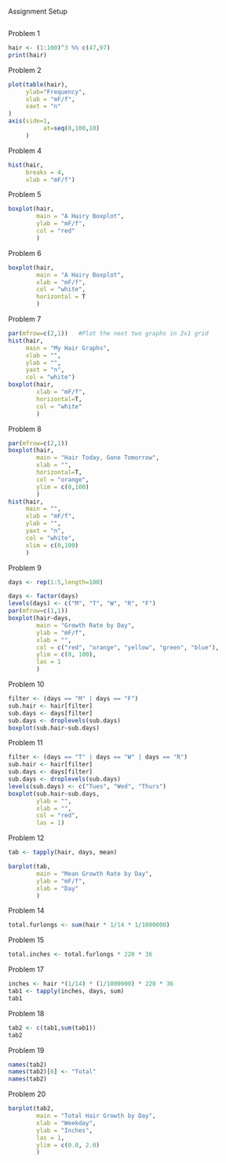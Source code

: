 Assignment Setup
```r

```

Problem 1
```r
hair <- (1:100)^3 %% c(47,97)
print(hair)

```
Problem 2
```r
plot(table(hair),
     ylab="Frequency",
     xlab = "mF/f",
     xaxt = "n"
)
axis(side=1,            
          at=seq(0,100,10)
     )
```
Problem 4
```r
hist(hair,
     breaks = 4,
     xlab = "mF/f")
```
Problem 5
```r
boxplot(hair,
        main = "A Hairy Boxplot",
        ylab = "mF/f",
        col = "red"
        )
```
Problem 6
```r
boxplot(hair,
        main = "A Hairy Boxplot",
        xlab = "mF/f",
        col = "white",
        horizontal = T
        )
```
Problem 7
```r
par(mfrow=c(2,1))   #Plot the next two graphs in 2x1 grid
hist(hair,
     main = "My Hair Graphs",
     xlab = "",
     ylab = "",
     yaxt = "n",
     col = "white")
boxplot(hair,
        xlab = "mF/f",
        horizontal=T,
        col = "white"
        )

```
Problem 8
```r
par(mfrow=c(2,1))
boxplot(hair,
        main = "Hair Today, Gone Tomorrow",
        xlab = "",
        horizontal=T,
        col = "orange",
        ylim = c(0,100)
        )
hist(hair,
     main = "",
     xlab = "mF/f",
     ylab = "",
     yaxt = "n",
     col = "white",
     xlim = c(0,100)
     )

```
Problem 9
```r
days <- rep(1:5,length=100)

days <- factor(days)
levels(days) <- c("M", "T", "W", "R", "F")
par(mfrow=c(1,1))
boxplot(hair~days,
        main = "Growth Rate by Day",
        ylab = "mF/f",
        xlab = "",
        col = c("red", "orange", "yellow", "green", "blue"),
        ylim = c(0, 100),
        las = 1
        )

```
Problem 10
```r
filter <- (days == "M" | days == "F")
sub.hair <- hair[filter]
sub.days <- days[filter]
sub.days <- droplevels(sub.days)
boxplot(sub.hair~sub.days)
```
Problem 11
```r
filter <- (days == "T" | days == "W" | days == "R")
sub.hair <- hair[filter]
sub.days <- days[filter]
sub.days <- droplevels(sub.days)
levels(sub.days) <- c("Tues", "Wed", "Thurs")
boxplot(sub.hair~sub.days,
        ylab = "",
        xlab = "",
        col = "red",
        las = 1)
```
Problem 12
```r
tab <- tapply(hair, days, mean)

barplot(tab,
        main = "Mean Growth Rate by Day",
        ylab = "mF/f",
        xlab = "Day"
        )
```
Problem 14
```r
total.furlongs <- sum(hair * 1/14 * 1/1000000)
```

Problem 15
```r
total.inches <- total.furlongs * 220 * 36
```

Problem 17
```r
inches <- hair *(1/14) * (1/1000000) * 220 * 36
tab1 <- tapply(inches, days, sum)
tab1

```
Problem 18
```r
tab2 <- c(tab1,sum(tab1))
tab2

```
Problem 19
```r
names(tab2)
names(tab2)[6] <- "Total"
names(tab2)

```
Problem 20
```r
barplot(tab2,
        main = "Total Hair Growth by Day",
        xlab = "Weekday",
        ylab = "Inches",
        las = 1,
        ylim = c(0.0, 2.0)
        )
```
